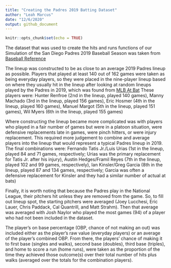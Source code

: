 ```yaml
---
title: "Creating the Padres 2019 Batting Dataset"
author: "Leah Marcus"
date: "12/6/2020"
output: github_document
---
```


```r
knitr::opts_chunk$set(echo = TRUE)
```


` `	The dataset that was used to create the hits and runs functions of our Simulation of the San Diego Padres 2019 Baseball Season was taken from [Baseball Reference](https://www.baseball-reference.com/teams/SDP/2019.shtml)


` `	The lineup was constructed to be as close to an average 2019 Padres lineup as possible. Players that played at least 140 out of 162 games were taken as being everyday players, so they were placed in the nine-player lineup based on where they usually hit in the lineup after looking at random lineups played by the Padres in 2019, which was found from [MLB At Bat](https://www.mlb.com/padres/scores/2019-08-07) 
These players were: Hunter Renfroe (2nd in the lineup, played 140 games), Manny Machado (3rd in the lineup, played 156 games), Eric Hosmer (4th in the lineup, played 160 games), Manuel Margot (5th in the lineup, played 151 games), Wil Myers (6th in the lineup, played 155 games)


` `	Where constructing the lineup became more complicated was with players who played in a fair number of games but were in a platoon situation, were defensive replacements late in games, were pinch hitters, or were injury replacement. This required more judgement to combine and average players into the lineup that would represent a typical Padres lineup in 2019.
The final combinations were: Fernando Tatis Jr./Luis Urias (1st in the lineup, played 84 and 71 games, respectively; Urias was the primary replacement for Tatis Jr. after his injury), Austin Hedges/Framil Reyes (7th in the lineup, played 102 and 99 games, respectively), Ian Kinsler/Greg Garcia (8th in the lineup, played 87 and 134 games, respectively; Garcia was often a defensive replacement for Kinsler and they had a similar number of actual at bats) 

` `	Finally, it is worth noting that because the Padres play in the National League, their pitchers hit unless they are removed from the game. So, to fill out lineup spot, the starting pitchers were averaged (Joey Lucchesi, Eric Lauer, Chris Paddack, Cal Quantrill, and Matt Strahm). Then that average was averaged with Josh Naylor who played the most games (94) of a player who had not been included in the dataset.

` `	The player’s on base percentage (OBP, chance of not making an out) was included either as the player’s raw value (everyday players) or an average of the player’s combined OBP. From there, the players’ chance of making it to first base (singles and walks), second base (doubles), third base (triples), and home to score a run (home runs), were taken as the proportion of the time they achieved those outcome(s) over their total number of hits plus walks (averaged over the totals for the combination players).

